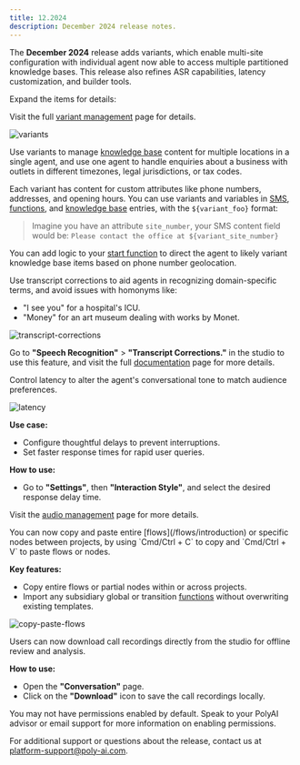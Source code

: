 ```yaml
---
title: 12.2024
description: December 2024 release notes.
---
```


The **December 2024** release adds variants, which enable multi-site configuration with individual agent now able to access multiple partitioned knowledge bases. This release also refines ASR capabilities,
latency customization, and builder tools.

Expand the items for details:

<AccordionGroup>

<Accordion title="Multi-site config" icon="sitemap">

<Tip> Visit the full [variant management](/variant-management/introduction) page for details. </Tip>

![variants](/images/release-notes/2412/variant-management.png)

Use variants to manage [knowledge base](/knowledge-base/introduction) content for multiple locations in a single agent, and use one agent to handle
enquiries about a business with outlets in different timezones, legal jurisdictions, or tax codes.

Each variant has content for custom attributes like phone numbers, addresses, and opening hours. You can use variants and variables in [SMS](/sms/introduction),
[functions](/function/introduction), and [knowledge base](/knowledge-base/introduction) entries, with the `${variant_foo}` format:

> Imagine you have an attribute `site_number`, your SMS content field would be:
> `Please contact the office at ${variant_site_number}`

<Tip>You can add logic to your [start function](/function/start-function) to direct the agent to likely variant knowledge base items
based on phone number geolocation.</Tip>

</Accordion>

<Accordion title="ASR updates" icon="microphone">

Use transcript corrections to aid agents in recognizing domain-specific terms, and avoid issues with homonyms like:

* "I see you" for a hospital's ICU.
* "Money" for an art museum dealing with works by Monet.

![transcript-corrections](/images/release-notes/2412/transcript-correction.png)

Go to **"Speech Recognition"** > **"Transcript Corrections."** in the studio to use this feature, and visit the full [documentation](/speech-recognition/introduction#configuring-transcript-corrections) page for more details.

</Accordion>

<Accordion title="Customize latency response delay" icon="hourglass-half">

Control latency to alter the agent's conversational tone to match audience preferences.

![latency](/images/release-notes/2412/interaction-style.png)

**Use case:**
- Configure thoughtful delays to prevent interruptions.
- Set faster response times for rapid user queries.

**How to use:**
- Go to **"Settings"**, then **"Interaction Style"**, and select the desired response delay time.

Visit the [audio management](/audio-management/introduction#interaction-style) page for more details.

</Accordion>

<Accordion title="Copy and paste flows" icon="copy">
You can now copy and paste entire [flows](/flows/introduction) or specific nodes between projects, by using `Cmd/Ctrl + C` to copy and `Cmd/Ctrl + V` to paste flows or nodes.

**Key features:**
- Copy entire flows or partial nodes within or across projects.
- Import any subsidiary global or transition [functions](/function/introduction) without overwriting existing templates.

![copy-paste-flows](/images/release-notes/2412/copy-paste-flows.png)

</Accordion>

<Accordion title="Call recordings download" icon="download">
Users can now download call recordings directly from the studio for offline review and analysis.

**How to use:**
- Open the **"Conversation"** page.
- Click on the **"Download"** icon to save the call recordings locally.

<Note> You may not have permissions enabled by default. Speak to your PolyAI advisor or email support for more information on enabling permissions. </Note>

</Accordion>

</AccordionGroup>

For additional support or questions about the release, contact us at [platform-support@poly-ai.com](mailto:platform-support@poly-ai.com).
